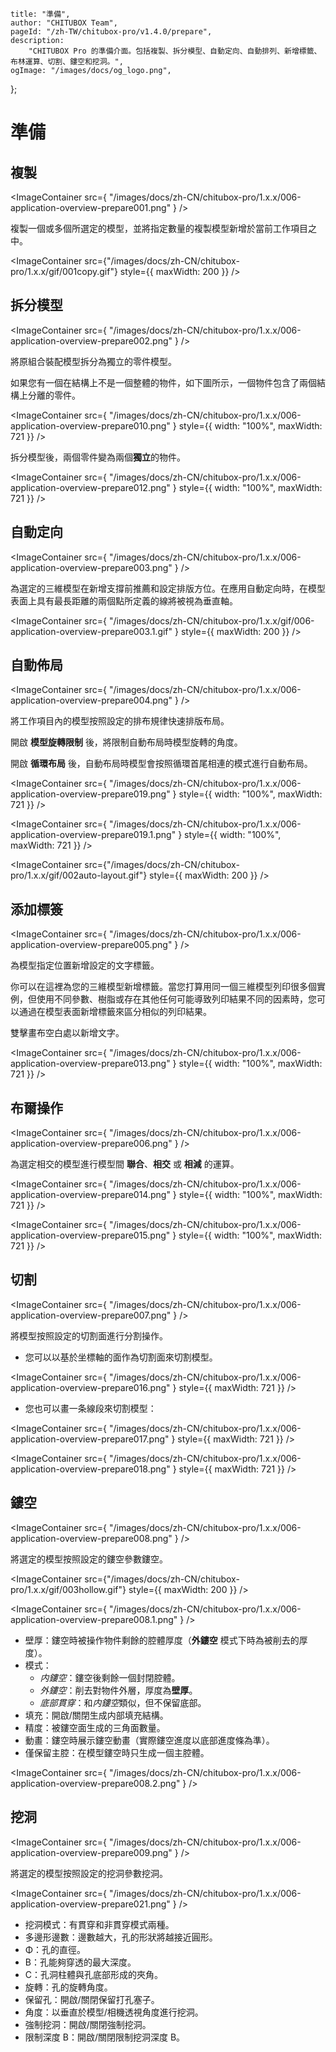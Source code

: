 	title: "準備",
	author: "CHITUBOX Team",
	pageId: "/zh-TW/chitubox-pro/v1.4.0/prepare",
	description:
		"CHITUBOX Pro 的準備介面。包括複製、拆分模型、自動定向、自動排列、新增標籤、布林運算、切割、鏤空和挖洞。",
	ogImage: "/images/docs/og_logo.png",
};

# 準備

## 複製

<ImageContainer
	src={
		"/images/docs/zh-CN/chitubox-pro/1.x.x/006-application-overview-prepare001.png"
	}
/>

複製一個或多個所選定的模型，並將指定數量的複製模型新增於當前工作項目之中。

<ImageContainer
	src={"/images/docs/zh-CN/chitubox-pro/1.x.x/gif/001copy.gif"}
	style={{ maxWidth: 200 }}
/>

## 拆分模型

<ImageContainer
	src={
		"/images/docs/zh-CN/chitubox-pro/1.x.x/006-application-overview-prepare002.png"
	}
/>

將原組合裝配模型拆分為獨立的零件模型。

如果您有一個在結構上不是一個整體的物件，如下圖所示，一個物件包含了兩個結構上分離的零件。

<ImageContainer
	src={
		"/images/docs/zh-CN/chitubox-pro/1.x.x/006-application-overview-prepare010.png"
	}
	style={{ width: "100%", maxWidth: 721 }}
/>

拆分模型後，兩個零件變為兩個**獨立**的物件。

<ImageContainer
	src={
		"/images/docs/zh-CN/chitubox-pro/1.x.x/006-application-overview-prepare012.png"
	}
	style={{ width: "100%", maxWidth: 721 }}
/>

## 自動定向

<ImageContainer
	src={
		"/images/docs/zh-CN/chitubox-pro/1.x.x/006-application-overview-prepare003.png"
	}
/>

為選定的三維模型在新增支撐前推薦和設定排版方位。在應用自動定向時，在模型表面上具有最長距離的兩個點所定義的線將被視為垂直軸。

<ImageContainer
	src={
		"/images/docs/zh-CN/chitubox-pro/1.x.x/gif/006-application-overview-prepare003.1.gif"
	}
	style={{ maxWidth: 200 }}
/>

## 自動佈局

<ImageContainer
	src={
		"/images/docs/zh-CN/chitubox-pro/1.x.x/006-application-overview-prepare004.png"
	}
/>

將工作項目內的模型按照設定的排布規律快速排版布局。

開啟 **模型旋轉限制** 後，將限制自動布局時模型旋轉的角度。

開啟 **循環布局** 後，自動布局時模型會按照循環首尾相連的模式進行自動布局。

<ImageContainer
	src={
		"/images/docs/zh-CN/chitubox-pro/1.x.x/006-application-overview-prepare019.png"
	}
	style={{ width: "100%", maxWidth: 721 }}
/>

<ImageContainer
	src={
		"/images/docs/zh-CN/chitubox-pro/1.x.x/006-application-overview-prepare019.1.png"
	}
	style={{ width: "100%", maxWidth: 721 }}
/>

<ImageContainer
	src={"/images/docs/zh-CN/chitubox-pro/1.x.x/gif/002auto-layout.gif"}
	style={{ maxWidth: 200 }}
/>

## 添加標簽

<ImageContainer
	src={
		"/images/docs/zh-CN/chitubox-pro/1.x.x/006-application-overview-prepare005.png"
	}
/>

為模型指定位置新增設定的文字標籤。

你可以在這裡為您的三維模型新增標籤。當您打算用同一個三維模型列印很多個實例，但使用不同參數、樹脂或存在其他任何可能導致列印結果不同的因素時，您可以通過在模型表面新增標籤來區分相似的列印結果。

雙擊畫布空白處以新增文字。

<ImageContainer
	src={
		"/images/docs/zh-CN/chitubox-pro/1.x.x/006-application-overview-prepare013.png"
	}
	style={{ width: "100%", maxWidth: 721 }}
/>

## 布爾操作

<ImageContainer
	src={
		"/images/docs/zh-CN/chitubox-pro/1.x.x/006-application-overview-prepare006.png"
	}
/>

為選定相交的模型進行模型間 **聯合**、**相交** 或 **相減** 的運算。

<ImageContainer
	src={
		"/images/docs/zh-CN/chitubox-pro/1.x.x/006-application-overview-prepare014.png"
	}
	style={{ width: "100%", maxWidth: 721 }}
/>

<ImageContainer
	src={
		"/images/docs/zh-CN/chitubox-pro/1.x.x/006-application-overview-prepare015.png"
	}
	style={{ width: "100%", maxWidth: 721 }}
/>

## 切割

<ImageContainer
	src={
		"/images/docs/zh-CN/chitubox-pro/1.x.x/006-application-overview-prepare007.png"
	}
/>

將模型按照設定的切割面進行分割操作。

-   您可以以基於坐標軸的面作為切割面來切割模型。

<ImageContainer
	src={
		"/images/docs/zh-CN/chitubox-pro/1.x.x/006-application-overview-prepare016.png"
	}
	style={{ maxWidth: 721 }}
/>

-   您也可以畫一条線段來切割模型：

<ImageContainer
	src={
		"/images/docs/zh-CN/chitubox-pro/1.x.x/006-application-overview-prepare017.png"
	}
	style={{ maxWidth: 721 }}
/>

<ImageContainer
	src={
		"/images/docs/zh-CN/chitubox-pro/1.x.x/006-application-overview-prepare018.png"
	}
	style={{ maxWidth: 721 }}
/>

## 鏤空

<ImageContainer
	src={
		"/images/docs/zh-CN/chitubox-pro/1.x.x/006-application-overview-prepare008.png"
	}
/>

將選定的模型按照設定的鏤空參數鏤空。

<ImageContainer
	src={"/images/docs/zh-CN/chitubox-pro/1.x.x/gif/003hollow.gif"}
	style={{ maxWidth: 200 }}
/>

<ImageContainer
	src={
		"/images/docs/zh-CN/chitubox-pro/1.x.x/006-application-overview-prepare008.1.png"
	}
/>

-   壁厚：鏤空時被操作物件剩餘的腔體厚度（**外鏤空** 模式下時為被削去的厚度）。
-   模式：
    -   _内鏤空_：鏤空後剩餘一個封閉腔體。
    -   _外鏤空_：削去對物件外層，厚度為**壁厚**。
    -   _底部貫穿_：和*内鏤空*類似，但不保留底部。
-   填充：開啟/關閉生成内部填充結構。
-   精度：被鏤空面生成的三角面數量。
-   動畫：鏤空時展示鏤空動畫（實際鏤空進度以底部進度條為準）。
-   僅保留主腔：在模型鏤空時只生成一個主腔體。

<ImageContainer
	src={
		"/images/docs/zh-CN/chitubox-pro/1.x.x/006-application-overview-prepare008.2.png"
	}
/>

## 挖洞

<ImageContainer
	src={
		"/images/docs/zh-CN/chitubox-pro/1.x.x/006-application-overview-prepare009.png"
	}
/>

將選定的模型按照設定的挖洞參數挖洞。

<ImageContainer
	src={
		"/images/docs/zh-CN/chitubox-pro/1.x.x/006-application-overview-prepare021.png"
	}
/>

-   挖洞模式：有貫穿和非貫穿模式兩種。
-   多邊形邊數：邊數越大，孔的形狀將越接近圓形。
-   Φ：孔的直徑。
-   B：孔能夠穿透的最大深度。
-   C：孔洞柱體與孔底部形成的夾角。
-   旋轉：孔的旋轉角度。
-   保留孔：開啟/關閉保留打孔塞子。
-   角度：以垂直於模型/相機透視角度進行挖洞。
-   強制挖洞：開啟/關閉強制挖洞。
-   限制深度 B：開啟/關閉限制挖洞深度 B。
